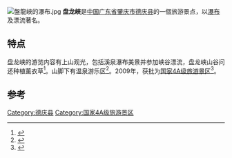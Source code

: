{{coord|23.3606|111.8277|display=title}}
[[File:盤龍峽的瀑布.jpg|thumb]]
'''盘龙峽'''是[[中国|中国]][[广东省|广东省]][[肇庆市|肇庆市]][[德庆县|德庆县]]的一個旅游景点，以[[瀑布|瀑布]]及漂流著名。

== 特点==
盘龙峡的游览内容有上山观光，包括溪泉瀑布美景并参加峡谷漂流，盘龙峡山谷问还种植薰衣草<ref>{{Cite book|title=我爱广东|last=王小婷编著|first=|publisher=济南：山东画报出版社|year=2014.03|isbn=978-7-5474-1208-4|location=|pages=144}}</ref>。山脚下有温泉游乐区<ref>{{Cite book|title=自助游中国 2015年全新升级版|last=鲍威编著|first=|publisher=北京：[[中国旅游出版社|中国旅游出版社]]|year=2015.07|isbn=978-7-5032-5309-6|location=|pages=634}}</ref>。2009年，获批为[[国家4A级旅游景区|国家4A级旅游景区]]<ref>{{Cite book|title=都市圈上耀明珠 广东旅游休闲度假小镇发展之路|last=原来著|first=|publisher=广州：[[广东人民出版社|广东人民出版社]]|year=2012.09|isbn=978-7-218-08154-0|location=|pages=110-111}}</ref>。

==参考==
{{reflist}}
[[Category:德庆县|Category:德庆县]]
[[Category:国家4A级旅游景区|Category:国家4A级旅游景区]]